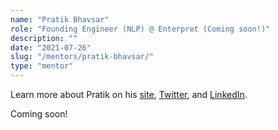 ```yaml
---
name: "Pratik Bhavsar"
role: "Founding Engineer (NLP) @ Enterpret (Coming soon!)"
description: ""
date: "2021-07-26"
slug: "/mentors/pratik-bhavsar/"
type: "mentor"
---
```

Learn more about Pratik on his [site](http://www.pratik.ai/), [Twitter](https://twitter.com/nlpguy_), and [LinkedIn](https://www.linkedin.com/in/bhavsarpratik/).

Coming soon!